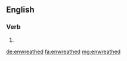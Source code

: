 ==English==

===Verb===
{{head|en|verb form}}

# {{en-past of|enwreathe}}

[[de:enwreathed]]
[[fa:enwreathed]]
[[mg:enwreathed]]